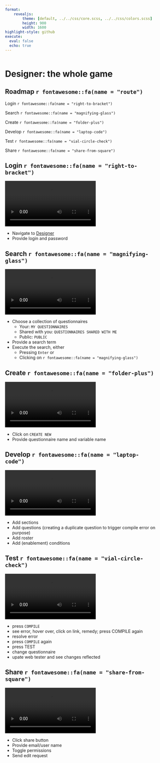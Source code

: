 ```yaml
---
format: 
    revealjs: 
        theme: [default, ../../css/core.scss, ../../css/colors.scss]
        height: 900
        width: 1600
highlight-style: github
execute: 
  eval: false
  echo: true
---
```


```r

```

# Designer: the whole game {background-color=var(--suso)}


## Roadmap `r fontawesome::fa(name = "route")` {.suso}

::: {.box .box-s}
Login `r fontawesome::fa(name = "right-to-bracket")`
:::

::: {.box .box-s}
Search `r fontawesome::fa(name = "magnifying-glass")`
:::

::: {.box .box-s}
Create `r fontawesome::fa(name = "folder-plus")`
:::

::: {.box .box-s}
Develop `r fontawesome::fa(name = "laptop-code")`
:::

::: {.box .box-s}
Test `r fontawesome::fa(name = "vial-circle-check")`
:::

::: {.box .box-s}
Share `r fontawesome::fa(name = "share-from-square")`
:::


## Login `r fontawesome::fa(name = "right-to-bracket")` {.suso}

![](assets/login.mp4){fig-align="center"}

::: {.notes}

- Navigate to [Designer](https://designer.mysurvey.solutions/)
- Provide login and password

:::

## Search `r fontawesome::fa(name = "magnifying-glass")` {.suso}

![](assets/search.mp4){fig-align="center"}

::: {.notes}

- Choose a collection of questionnaires
  - Your: `MY QUESTIONNAIRES`
  - Shared with you: `QUESTIONNAIRES SHARED WITH ME`
  - Public: `PUBLIC`
- Provide a search term
- Execute the search, either
  - Pressing `Enter` or
  - Clicking on `r fontawesome::fa(name = "magnifying-glass")`

:::

## Create `r fontawesome::fa(name = "folder-plus")` {.suso}

![](assets/create_qnr.mp4){fig-align="center"}

::: {.notes}

- Click on `CREATE NEW  `
- Provide questionnaire name and variable name

:::

## Develop `r fontawesome::fa(name = "laptop-code")` {.suso}

![](assets/develop.mp4){fig-align="center"}

::: {.notes}

- Add sections
- Add questions (creating a duplicate question to trigger compile error on purpose)
- Add roster
- Add (enablement) conditions

:::

## Test `r fontawesome::fa(name = "vial-circle-check")` {.suso}

![](assets/test.mp4){fig-align="center"}

::: {.notes}

- press `COMPILE`
- see error, hover over, click on link, remedy; press COMPILE again
- resolve error
- press `COMPILE` again
- press TEST
- change questionnaire
- upate web tester and see changes reflected

:::

## Share `r fontawesome::fa(name = "share-from-square")` {.suso}

![](assets/share.mp4){fig-align="center"}

::: {.notes}

- Click share button
- Provide email/user name
- Toggle permissions
- Send edit request

:::
